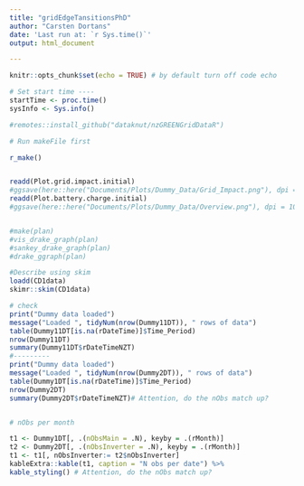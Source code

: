 ```yaml
---
title: "gridEdgeTansitionsPhD"
author: "Carsten Dortans"
date: 'Last run at: `r Sys.time()`'
output: html_document

---
```



```r
knitr::opts_chunk$set(echo = TRUE) # by default turn off code echo
```

```r
# Set start time ----
startTime <- proc.time()
sysInfo <- Sys.info()
```

```r

#remotes::install_github("dataknut/nzGREENGridDataR")

```

```r

# Run makeFile first

r_make()


readd(Plot.grid.impact.initial)
#ggsave(here::here("Documents/Plots/Dummy_Data/Grid_Impact.png"), dpi = 1000)
readd(Plot.battery.charge.initial)
#ggsave(here::here("Documents/Plots/Dummy_Data/Overview.png"), dpi = 1000)


#make(plan)
#vis_drake_graph(plan)
#sankey_drake_graph(plan)
#drake_ggraph(plan)
```

```r
#Describe using skim
loadd(CD1data)
skimr::skim(CD1data)
```

```r



# check
print("Dummy data loaded")
message("Loaded ", tidyNum(nrow(Dummy11DT)), " rows of data")
table(Dummy11DT[is.na(rDateTime)]$Time_Period)
nrow(Dummy11DT)
summary(Dummy11DT$rDateTimeNZT)
#---------
print("Dummy data loaded")
message("Loaded ", tidyNum(nrow(Dummy2DT)), " rows of data")
table(Dummy1DT[is.na(rDateTime)]$Time_Period)
nrow(Dummy2DT)
summary(Dummy2DT$rDateTimeNZT)# Attention, do the nObs match up?


# nObs per month

t1 <- Dummy1DT[, .(nObsMain = .N), keyby = .(rMonth)]
t2 <- Dummy2DT[, .(nObsInverter = .N), keyby = .(rMonth)]
t1 <- t1[, nObsInverter:= t2$nObsInverter]
kableExtra::kable(t1, caption = "N obs per date") %>%
kable_styling() # Attention, do the nObs match up?
```



